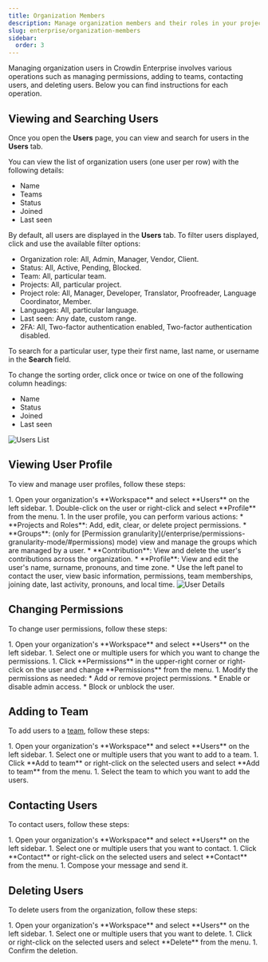 ```yaml
---
title: Organization Members
description: Manage organization members and their roles in your project
slug: enterprise/organization-members
sidebar:
  order: 3
---
```



Managing organization users in Crowdin Enterprise involves various operations such as managing permissions, adding to teams, contacting users, and deleting users. Below you can find instructions for each operation.

## Viewing and Searching Users

Once you open the **Users** page, you can view and search for users in the **Users** tab.

You can view the list of organization users (one user per row) with the following details:

* Name
* Teams
* Status
* Joined
* Last seen

By default, all users are displayed in the **Users** tab. To filter users displayed, click <Icon name="mdi:filter-variant" class="inline-icon" /> and use the available filter options:

* Organization role: All, Admin, Manager, Vendor, Client.
* Status: All, Active, Pending, Blocked.
* Team: All, particular team.
* Projects: All, particular project.
* Project role: All, Manager, Developer, Translator, Proofreader, Language Coordinator, Member.
* Languages: All, particular language.
* Last seen: Any date, custom range.
* 2FA: All, Two-factor authentication enabled, Two-factor authentication disabled.

To search for a particular user, type their first name, last name, or username in the **Search** field.

To change the sorting order, click once or twice on one of the following column headings:

* Name
* Status
* Joined
* Last seen

<Image src={usersList} alt="Users List" />

## Viewing User Profile

To view and manage user profiles, follow these steps:

<Steps>
  1. Open your organization's **Workspace** and select **Users** on the left sidebar.
  1. Double-click on the user or right-click and select **Profile** from the menu.
  1. In the user profile, you can perform various actions:
      * **Projects and Roles**: Add, edit, clear, or delete project permissions.
      * **Groups**: (only for [Permission granularity](/enterprise/permissions-granularity-mode/#permissions) mode) view and manage the groups which are managed by a user.
      * **Contribution**: View and delete the user's contributions across the organization.
      * **Profile**: View and edit the user's name, surname, pronouns, and time zone.
      * Use the left panel to contact the user, view basic information, permissions, team memberships, joining date, last activity, pronouns, and local time.  
</Steps>

<Image src={userDetails} alt="User Details" />

## Changing Permissions

To change user permissions, follow these steps:

<Steps>
  1. Open your organization's **Workspace** and select **Users** on the left sidebar.
  1. Select one or multiple users for which you want to change the permissions.
  1. Click **Permissions** in the upper-right corner or right-click on the user and change **Permissions** from the menu.
  1. Modify the permissions as needed:
      * Add or remove project permissions.
      * Enable or disable admin access.
      * Block or unblock the user.  
</Steps>

## Adding to Team

To add users to a [team](/enterprise/teams/), follow these steps:

<Steps>
  1. Open your organization's **Workspace** and select **Users** on the left sidebar.
  1. Select one or multiple users that you want to add to a team.
  1. Click **Add to team** or right-click on the selected users and select **Add to team** from the menu.
  1. Select the team to which you want to add the users.  
</Steps>

## Contacting Users

To contact users, follow these steps:

<Steps>
  1. Open your organization's **Workspace** and select **Users** on the left sidebar.
  1. Select one or multiple users that you want to contact.
  1. Click **Contact** or right-click on the selected users and select **Contact** from the menu.
  1. Compose your message and send it.  
</Steps>

## Deleting Users

To delete users from the organization, follow these steps:

<Steps>
  1. Open your organization's **Workspace** and select **Users** on the left sidebar.
  1. Select one or multiple users that you want to delete.
  1. Click <Icon name="mdi:delete" class="inline-icon" /> or right-click on the selected users and select **Delete** from the menu.
  1. Confirm the deletion.  
</Steps>
